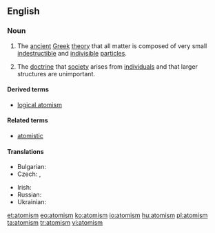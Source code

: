 ==English==
{{wikipedia}}
===Noun===
{{en-noun|s|-}}

# {{philosophy}} The [[ancient]] [[Greek]] [[theory]] that all matter is composed of very small [[indestructible]] and [[indivisible]] [[particle]]s.
# {{philosophy}} The [[doctrine]] that [[society]] arises from [[individual]]s and that larger structures are unimportant.

====Derived terms====
* [[logical atomism]]

====Related terms====
* [[atomistic]]

====Translations====
{{trans-top|ancient Greek theory}}
* Bulgarian: {{t|bg|атомизъм|m|sc=Cyrl}}
* Czech: {{t-|cs|atomismus|m}}, {{t-|cs|atomizmus|m}}
{{trans-mid}}
* Irish: {{t-|ga|adamhachas|m|xs=Irish}}
* Russian: {{t|ru|атомизм|m|sc=Cyrl}}
* Ukrainian: {{t|uk|атомізм|m|sc=Cyrl}}
{{trans-bottom}}

[[et:atomism]]
[[eo:atomism]]
[[ko:atomism]]
[[io:atomism]]
[[hu:atomism]]
[[pl:atomism]]
[[ta:atomism]]
[[tr:atomism]]
[[vi:atomism]]